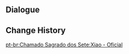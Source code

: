 {{Genius Invokation TCG Stage
|title        = Xiao: Serious
|type         = Serious Showdown
|group        = Invitation Board
|character    = Xiao
|requirement  = 7
|introduction = "Interesting. Perhaps if we both took this a bit more seriously, this game might be more enjoyable still..."<br>{{Color|bp|Special Rule: "Xiao" starts with the Talent Card "Conqueror of Evil: Guardian Yaksha" equipped.}}
|objective_1  = Achieve victory
|reward_1     = Lucky Coin*1000
|lineup       = Xiao;Kaeya;Keqing
|action       = Conqueror of Evil: Guardian Yaksha;Conqueror of Evil: Guardian Yaksha;Vermillion Hereafter;Vermillion Hereafter;Skyward Spine;Skyward Spine;Plunging Strike;Plunging Strike;Skyward Blade;Skyward Blade;Traveler's Handy Sword;Traveler's Handy Sword;Wagner;Wagner;Teyvat Fried Egg;Teyvat Fried Egg;Rana;Rana;Red Feather Fan;Red Feather Fan;Dawn Winery;Dawn Winery;Wangshu Inn;Wangshu Inn;Northern Smoked Chicken;Northern Smoked Chicken;The Legend of Vennessa;The Legend of Vennessa;Sashimi Platter;Sashimi Platter
}}

==Dialogue==
{{Transclude|Genius Invokation TCG/Stage/Xiao|Serious Showdown}}

==Change History==
{{Change History|3.7}}

[[pt-br:Chamado Sagrado dos Sete:Xiao - Oficial]]